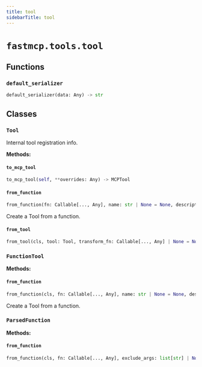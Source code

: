 ```yaml
---
title: tool
sidebarTitle: tool
---
```


# `fastmcp.tools.tool`

## Functions

### `default_serializer` <sup><a href="https://github.com/jlowin/fastmcp/blob/main/src/fastmcp/tools/tool.py#L34"><Icon icon="github" class="size-4" /></a></sup>

```python
default_serializer(data: Any) -> str
```

## Classes

### `Tool` <sup><a href="https://github.com/jlowin/fastmcp/blob/main/src/fastmcp/tools/tool.py#L38"><Icon icon="github" class="size-4" /></a></sup>


Internal tool registration info.


**Methods:**

#### `to_mcp_tool` <sup><a href="https://github.com/jlowin/fastmcp/blob/main/src/fastmcp/tools/tool.py#L49"><Icon icon="github" class="size-4" /></a></sup>

```python
to_mcp_tool(self, **overrides: Any) -> MCPTool
```

#### `from_function` <sup><a href="https://github.com/jlowin/fastmcp/blob/main/src/fastmcp/tools/tool.py#L59"><Icon icon="github" class="size-4" /></a></sup>

```python
from_function(fn: Callable[..., Any], name: str | None = None, description: str | None = None, tags: set[str] | None = None, annotations: ToolAnnotations | None = None, exclude_args: list[str] | None = None, serializer: Callable[[Any], str] | None = None, enabled: bool | None = None) -> FunctionTool
```

Create a Tool from a function.


#### `from_tool` <sup><a href="https://github.com/jlowin/fastmcp/blob/main/src/fastmcp/tools/tool.py#L86"><Icon icon="github" class="size-4" /></a></sup>

```python
from_tool(cls, tool: Tool, transform_fn: Callable[..., Any] | None = None, name: str | None = None, transform_args: dict[str, ArgTransform] | None = None, description: str | None = None, tags: set[str] | None = None, annotations: ToolAnnotations | None = None, serializer: Callable[[Any], str] | None = None, enabled: bool | None = None) -> TransformedTool
```

### `FunctionTool` <sup><a href="https://github.com/jlowin/fastmcp/blob/main/src/fastmcp/tools/tool.py#L113"><Icon icon="github" class="size-4" /></a></sup>

**Methods:**

#### `from_function` <sup><a href="https://github.com/jlowin/fastmcp/blob/main/src/fastmcp/tools/tool.py#L117"><Icon icon="github" class="size-4" /></a></sup>

```python
from_function(cls, fn: Callable[..., Any], name: str | None = None, description: str | None = None, tags: set[str] | None = None, annotations: ToolAnnotations | None = None, exclude_args: list[str] | None = None, serializer: Callable[[Any], str] | None = None, enabled: bool | None = None) -> FunctionTool
```

Create a Tool from a function.


### `ParsedFunction` <sup><a href="https://github.com/jlowin/fastmcp/blob/main/src/fastmcp/tools/tool.py#L194"><Icon icon="github" class="size-4" /></a></sup>

**Methods:**

#### `from_function` <sup><a href="https://github.com/jlowin/fastmcp/blob/main/src/fastmcp/tools/tool.py#L201"><Icon icon="github" class="size-4" /></a></sup>

```python
from_function(cls, fn: Callable[..., Any], exclude_args: list[str] | None = None, validate: bool = True) -> ParsedFunction
```

